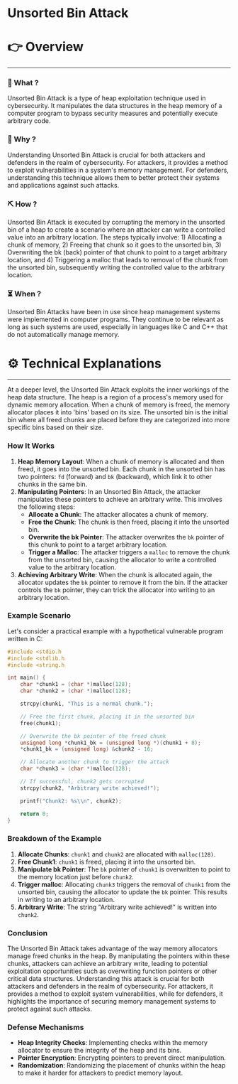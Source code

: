 # Unsorted Bin Attack


# 👉 Overview

---

### 👀 What ?

Unsorted Bin Attack is a type of heap exploitation technique used in cybersecurity. It manipulates the data structures in the heap memory of a computer program to bypass security measures and potentially execute arbitrary code.


### 🧐 Why ?

Understanding Unsorted Bin Attack is crucial for both attackers and defenders in the realm of cybersecurity. For attackers, it provides a method to exploit vulnerabilities in a system's memory management. For defenders, understanding this technique allows them to better protect their systems and applications against such attacks.


### ⛏️ How ?

Unsorted Bin Attack is executed by corrupting the memory in the unsorted bin of a heap to create a scenario where an attacker can write a controlled value into an arbitrary location. The steps typically involve: 1) Allocating a chunk of memory, 2) Freeing that chunk so it goes to the unsorted bin, 3) Overwriting the bk (back) pointer of that chunk to point to a target arbitrary location, and 4) Triggering a malloc that leads to removal of the chunk from the unsorted bin, subsequently writing the controlled value to the arbitrary location.


### ⏳ When ?

Unsorted Bin Attacks have been in use since heap management systems were implemented in computer programs. They continue to be relevant as long as such systems are used, especially in languages like C and C++ that do not automatically manage memory.


# ⚙️ Technical Explanations

---

At a deeper level, the Unsorted Bin Attack exploits the inner workings of the heap data structure. The heap is a region of a process's memory used for dynamic memory allocation. When a chunk of memory is freed, the memory allocator places it into 'bins' based on its size. The unsorted bin is the initial bin where all freed chunks are placed before they are categorized into more specific bins based on their size.

### How It Works

1. **Heap Memory Layout**: When a chunk of memory is allocated and then freed, it goes into the unsorted bin. Each chunk in the unsorted bin has two pointers: `fd` (forward) and `bk` (backward), which link it to other chunks in the same bin.
2. **Manipulating Pointers**: In an Unsorted Bin Attack, the attacker manipulates these pointers to achieve an arbitrary write. This involves the following steps:
    - **Allocate a Chunk**: The attacker allocates a chunk of memory.
    - **Free the Chunk**: The chunk is then freed, placing it into the unsorted bin.
    - **Overwrite the bk Pointer**: The attacker overwrites the `bk` pointer of this chunk to point to a target arbitrary location.
    - **Trigger a Malloc**: The attacker triggers a `malloc` to remove the chunk from the unsorted bin, causing the allocator to write a controlled value to the arbitrary location.
3. **Achieving Arbitrary Write**: When the chunk is allocated again, the allocator updates the `bk` pointer to remove it from the bin. If the attacker controls the `bk` pointer, they can trick the allocator into writing to an arbitrary location.

### Example Scenario

Let's consider a practical example with a hypothetical vulnerable program written in C:

```c
#include <stdio.h
#include <stdlib.h
#include <string.h

int main() {
    char *chunk1 = (char *)malloc(128);
    char *chunk2 = (char *)malloc(128);

    strcpy(chunk1, "This is a normal chunk.");

    // Free the first chunk, placing it in the unsorted bin
    free(chunk1);

    // Overwrite the bk pointer of the freed chunk
    unsigned long *chunk1_bk = (unsigned long *)(chunk1 + 8);
    *chunk1_bk = (unsigned long) &chunk2 - 16;

    // Allocate another chunk to trigger the attack
    char *chunk3 = (char *)malloc(128);

    // If successful, chunk2 gets corrupted
    strcpy(chunk2, "Arbitrary write achieved!");

    printf("Chunk2: %s\\n", chunk2);

    return 0;
}

```

### Breakdown of the Example

1. **Allocate Chunks**: `chunk1` and `chunk2` are allocated with `malloc(128)`.
2. **Free Chunk1**: `chunk1` is freed, placing it into the unsorted bin.
3. **Manipulate bk Pointer**: The `bk` pointer of `chunk1` is overwritten to point to the memory location just before `chunk2`.
4. **Trigger malloc**: Allocating `chunk3` triggers the removal of `chunk1` from the unsorted bin, causing the allocator to update the `bk` pointer. This results in writing to an arbitrary location.
5. **Arbitrary Write**: The string "Arbitrary write achieved!" is written into `chunk2`.

### Conclusion

The Unsorted Bin Attack takes advantage of the way memory allocators manage freed chunks in the heap. By manipulating the pointers within these chunks, attackers can achieve an arbitrary write, leading to potential exploitation opportunities such as overwriting function pointers or other critical data structures. Understanding this attack is crucial for both attackers and defenders in the realm of cybersecurity. For attackers, it provides a method to exploit system vulnerabilities, while for defenders, it highlights the importance of securing memory management systems to protect against such attacks.

### Defense Mechanisms

- **Heap Integrity Checks**: Implementing checks within the memory allocator to ensure the integrity of the heap and its bins.
- **Pointer Encryption**: Encrypting pointers to prevent direct manipulation.
- **Randomization**: Randomizing the placement of chunks within the heap to make it harder for attackers to predict memory layout.
